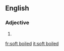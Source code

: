 ==English==

===Adjective===
{{en-adj|pos=[[soft]] [[boiled]]|-}}

# {{alternative spelling of|[[soft-boiled]]}}

[[fr:soft boiled]]
[[it:soft boiled]]